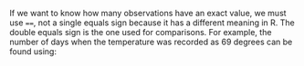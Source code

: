 If we want to know how many observations have an exact value, we must use
`==`,  not a single equals sign because it has a
different meaning in R. The double equals sign is the one used for
comparisons. For example, the number of days when the temperature was
recorded as 69 degrees can be found using: 

